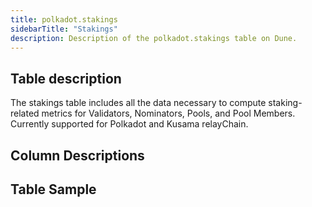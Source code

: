 ```yaml
---
title: polkadot.stakings
sidebarTitle: "Stakings"
description: Description of the polkadot.stakings table on Dune.
---
```


## Table description

The stakings table includes all the data necessary to compute staking-related metrics for Validators, Nominators, Pools, and Pool Members. Currently supported for Polkadot and Kusama relayChain.

## Column Descriptions


<ColumnDescriptions tableSchema="polkadot" tableName="stakings" />

## Table Sample


<TableSample tableSchema="polkadot" tableName="stakings" />
